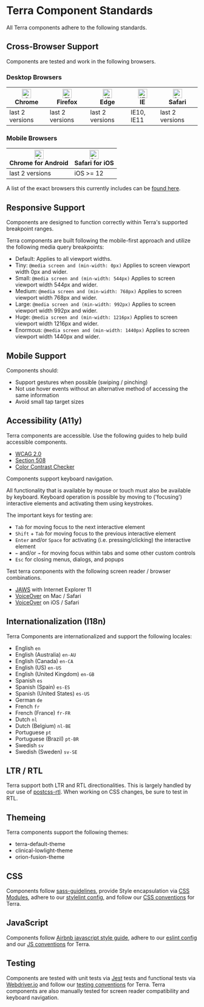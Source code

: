 
# Terra Component Standards

All Terra components adhere to the following standards.

<div className="tui-illustration-grid">
<div className="tui-illustration-grid-col">

## Cross-Browser Support

Components are tested and work in the following browsers.

### Desktop Browsers

| [<img src="https://raw.githubusercontent.com/alrra/browser-logos/master/src/chrome/chrome_48x48.png" alt="Chrome" width="24px" height="24px" />](http://godban.github.io/browsers-support-badges/)<br />Chrome | [<img src="https://raw.githubusercontent.com/alrra/browser-logos/master/src/firefox/firefox_48x48.png" alt="Firefox" width="24px" height="24px" />](http://godban.github.io/browsers-support-badges/)<br />Firefox | [<img src="https://raw.githubusercontent.com/alrra/browser-logos/master/src/edge/edge_48x48.png" alt="IE / Edge" width="24px" height="24px" />](http://godban.github.io/browsers-support-badges/)<br />Edge  | [<img src="https://raw.githubusercontent.com/alrra/browser-logos/master/src/archive/internet-explorer_9-11/internet-explorer_9-11_48x48.png" alt="IE / Edge" width="24px" height="24px" />](http://godban.github.io/browsers-support-badges/)<br />IE | [<img src="https://raw.githubusercontent.com/alrra/browser-logos/master/src/safari/safari_48x48.png" alt="Safari" width="24px" height="24px" />](http://godban.github.io/browsers-support-badges/)<br />Safari |
| --------- | --------- | --------- | --------- | --------- |
| last 2 versions | last 2 versions | last 2 versions | IE10, IE11| last 2 versions |

### Mobile Browsers

| [<img src="https://raw.githubusercontent.com/alrra/browser-logos/master/src/chrome/chrome_48x48.png" alt="Chrome" width="24px" height="24px" />](http://godban.github.io/browsers-support-badges/)<br />Chrome for Android | [<img src="https://raw.githubusercontent.com/alrra/browser-logos/master/src/safari-ios/safari-ios_48x48.png" alt="Safari" width="24px" height="24px" />](http://godban.github.io/browsers-support-badges/)<br />Safari for iOS |
| --------- | --------- |
| last 2 versions | iOS >= 12 |

A list of the exact browsers this currently includes can be [found here](http://browserl.ist/?q=iOS+%3E%3D+12%2C+last+2+and_chr+versions%2C+last+2+android+versions%2C+last+2+chrome+versions%2C+last+2+edge+versions%2C+last+2+firefox+versions%2C+last+2+ie+versions%2C+last+2+safari+versions).

</div>
<div className="tui-illustration-grid-col tui-illustration-grid-col-illustration">
<MarketingIcon />
</div>
</div>

## Responsive Support

Components are designed to function correctly within Terra's supported breakpoint ranges.

Terra components are built following the mobile-first approach and utilize the following media query breakpoints:

 - Default: Applies to all viewport widths.
 - Tiny: `@media screen and (min-width: 0px)` Applies to screen viewport width 0px and wider.
 - Small: `@media screen and (min-width: 544px)` Applies to screen viewport width 544px and wider.
 - Medium: `@media screen and (min-width: 768px)` Applies to screen viewport width 768px and wider.
 - Large: `@media screen and (min-width: 992px)` Applies to screen viewport width 992px and wider.
 - Huge: `@media screen and (min-width: 1216px)` Applies to screen viewport width 1216px and wider.
 - Enormous: `@media screen and (min-width: 1440px)` Applies to screen viewport width 1440px and wider.

## Mobile Support

Components should:
* Support gestures when possible (swiping / pinching)
* Not use hover events without an alternative method of accessing the same information
* Avoid small tap target sizes

## Accessibility (A11y)

Terra components are accessible. Use the following guides to help build accessible components.
* [WCAG 2.0](https://www.w3.org/TR/WCAG20/)
* [Section 508](https://www.access-board.gov/guidelines-and-standards/communications-and-it/about-the-ict-refresh/final-rule/text-of-the-standards-and-guidelines)
* [Color Contrast Checker](http://webaim.org/resources/contrastchecker/)

Components support keyboard navigation.

All functionality that is available by mouse or touch must also be available by keyboard. Keyboard operation is possible by moving to ('focusing') interactive elements and activating them using keystrokes.

The important keys for testing are:

* `Tab` for moving focus to the next interactive element
* `Shift` + `Tab` for moving focus to the previous interactive element
* `Enter` and/or `Space` for activating (i.e. pressing/clicking) the interactive element
* `←` and/or `→` for moving focus within tabs and some other custom controls
* `Esc` for closing menus, dialogs, and popups

Test terra components with the following screen reader / browser combinations.

* [JAWS](https://www.freedomscientific.com/Products/Blindness/JAWS) with Internet Explorer 11
* [VoiceOver](https://help.apple.com/voiceover/info/guide/10.12/) on Mac / Safari
* [VoiceOver](https://www.imore.com/how-use-voiceover-iphone-and-ipad) on iOS / Safari

## Internationalization (I18n)

Terra Components are internationalized and support the following locales:

* English `en`
* English (Australia) `en-AU`
* English (Canada) `en-CA`
* English (US) `en-US`
* English (United Kingdom) `en-GB`
* Spanish `es`
* Spanish (Spain) `es-ES`
* Spanish (United States) `es-US`
* German `de`
* French `fr`
* French (France) `fr-FR`
* Dutch `nl`
* Dutch (Belgium) `nl-BE`
* Portuguese `pt`
* Portuguese (Brazil) `pt-BR`
* Swedish `sv`
* Swedish (Sweden) `sv-SE`

## LTR / RTL

Terra support both LTR and RTL directionalities. This is largely handled by our use of [postcss-rtl](https://github.com/vkalinichev/postcss-rtl). When working on CSS changes, be sure to test in RTL.

## Themeing

Terra components support the following themes:

* terra-default-theme
* clinical-lowlight-theme
* orion-fusion-theme

## CSS

Components follow [sass-guidelines](https://sass-guidelin.es/), provide Style encapsulation via [CSS Modules](https://github.com/css-modules/css-modules), adhere to our [stylelint config](https://github.com/cerner/stylelint-config-terra), and follow our [CSS conventions](/about/terra-ui/contributing/conventions#css-conventions) for Terra.

## JavaScript

Components follow [Airbnb javascript style guide](https://github.com/airbnb/javascript), adhere to our [eslint config](https://github.com/cerner/eslint-config-terra) and our [JS conventions](/about/terra-ui/contributing/conventions#javascript-conventions) for Terra.

## Testing

Components are tested with unit tests via [Jest](https://github.com/facebook/jest) tests and functional tests via [Webdriver.io](http://webdriver.io/) and follow our [testing conventions](/about/terra-ui/contributing/conventions#testing-conventions) for Terra. Terra components are also manually tested for screen reader compatibility and keyboard navigation.

